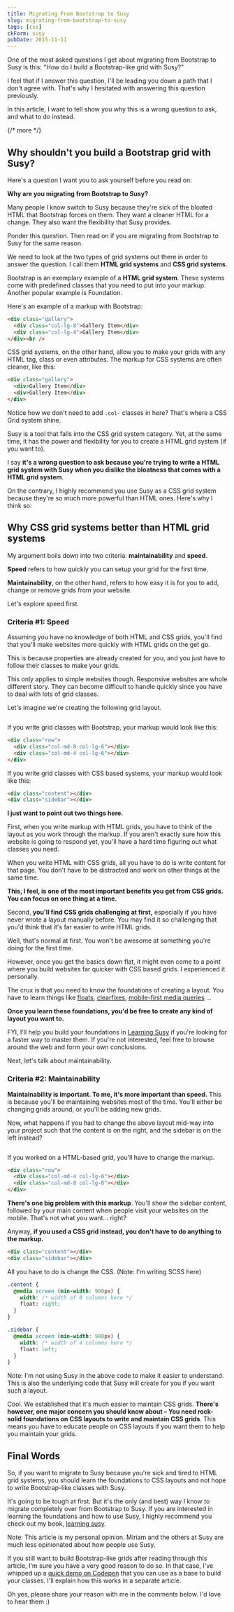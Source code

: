```yaml
---
title: Migrating From Bootstrap to Susy
slug: migrating-from-bootstrap-to-susy
tags: [css]
ckForm: susy
pubDate: 2015-11-11
---
```



One of the most asked questions I get about migrating from Bootstrap to Susy is this: "How do I build a Bootstrap-like grid with Susy?"

I feel that if I answer this question, I'll be leading you down a path that I don't agree with. That's why I hesitated with answering this question previously.

In this article, I want to tell show you why this is a wrong question to ask, and what to do instead.

{/* more */}

## Why shouldn't you build a Bootstrap grid with Susy?

Here's a question I want you to ask yourself before you read on:

**Why are you migrating from Bootstrap to Susy?**

Many people I know switch to Susy because they're sick of the bloated HTML that Bootstrap forces on them. They want a cleaner HTML for a change. They also want the flexibility that Susy provides.

Ponder this question. Then read on if you are migrating from Bootstrap to Susy for the same reason.

We need to look at the two types of grid systems out there in order to answer the question. I call them **HTML grid systems** and **CSS grid systems**.

Bootstrap is an exemplary example of a **HTML grid system**. These systems come with predefined classes that you need to put into your markup. Another popular example is Foundation.

Here's an example of a markup with Bootstrap:

~~~html
<div class="gallery">
  <div class="col-lg-8">Gallery Item</div>
  <div class="col-lg-4">Gallery Item</div>
</div><br />
~~~

CSS grid systems, on the other hand, allow you to make your grids with any HTML tag, class or even attributes. The markup for CSS systems are often cleaner, like this:

~~~html
<div class="gallery">
  <div>Gallery Item</div>
  <div>Gallery Item</div>
</div>
~~~

Notice how we don't need to add `.col-` classes in here? That's where a CSS Grid system shine.

Susy is a tool that falls into the CSS grid system category. Yet, at the same time, it has the power and flexibility for you to create a HTML grid system (if you want to).

I say **it's a wrong question to ask because you're trying to write a HTML grid system with Susy when you dislike the bloatness that comes with a HTML grid system**.

On the contrary, I highly recommend you use Susy as a CSS grid system because they're so much more powerful than HTML ones. Here's why I think so:

## Why CSS grid systems better than HTML grid systems

My argument boils down into two criteria: **maintainability** and **speed**.

**Speed** refers to how quickly you can setup your grid for the first time.

**Maintainability**, on the other hand, refers to how easy it is for you to add, change or remove grids from your website.

Let's explore speed first.

### Criteria #1: Speed

Assuming you have no knowledge of both HTML and CSS grids, you'll find that you'll make websites more quickly with HTML grids on the get go.

This is because properties are already created for you, and you just have to follow their classes to make your grids.

This only applies to simple websites though. Responsive websites are whole different story. They can become difficult to handle quickly since you have to deal with lots of grid classes.

Let's imagine we're creating the following grid layout.

<Image src="/images/2015/11/layout-1.png" alt=""/>

If you write grid classes with Bootstrap, your markup would look like this:

~~~html
<div class="row">
  <div class="col-md-8 col-lg-6"></div>
  <div class="col-md-4 col-lg-6"></div>
</div>
~~~

If you write grid classes with CSS based systems, your markup would look like this:

~~~html
<div class="content"></div>
<div class="sidebar"></div>
~~~

**I just want to point out two things here.**

First, when you write markup with HTML grids, you have to think of the layout as you work through the markup. If you aren't exactly sure how this website is going to respond yet, you'll have a hard time figuring out what classes you need.

When you write HTML with CSS grids, all you have to do is write content for that page. You don't have to be distracted and work on other things at the same time.

**This, I feel, is one of the most important benefits you get from CSS grids. You can focus on one thing at a time.**

Second, **you'll find CSS grids challenging at first,** especially if you have never wrote a layout manually before. You may find it so challenging that you'd think that it's far easier to write HTML grids.

Well, that's normal at first. You won't be awesome at something you're doing for the first time.

However, once you get the basics down flat, it might even come to a point where you build websites far quicker with CSS based grids. I experienced it personally.

The crux is that you need to know the foundations of creating a layout. You have to learn things like [floats](https://css-tricks.com/all-about-floats/), [clearfixes](https://css-tricks.com/snippets/css/clear-fix/), [mobile-first media queries](/blog/how-to-write-mobile-first-css/) ...

**Once you learn these foundations, you'd be free to create any kind of layout you want to.**

FYI, I'll help you build your foundations in [Learning Susy](https://learnsusy.zellwk.com) if you're looking for a faster way to master them. If you're not interested, feel free to browse around the web and form your own conclusions.

Next, let's talk about maintainability.

### Criteria #2: Maintainability

**Maintainability is important. To me, it's more important than speed.** This is because you'll be maintaining websites most of the time. You'll either be changing grids around, or you'll be adding new grids.

Now, what happens if you had to change the above layout mid-way into your project such that the content is on the right, and the sidebar is on the left instead?

<Image src="/images/2015/11/layout-2.png" alt=""/>

If you worked on a HTML-based grid, you'll have to change the markup.

~~~html
<div class="row">
  <div class="col-md-4 col-lg-6"></div>
  <div class="col-md-8 col-lg-6"></div>
</div>
~~~

**There's one big problem with this markup**. You'll show the sidebar content, followed by your main content when people visit your websites on the mobile. That's not what you want... right?

Anyway, **if you used a CSS grid instead, you don't have to do anything to the markup.**

~~~html
<div class="content"></div>
<div class="sidebar"></div>
~~~

All you have to do is change the CSS. (Note: I'm writing SCSS here)

~~~scss
.content {
  @media screen (min-width: 900px) {
    width: /* width of 8 columns here */
    float: right;
  }
}

.sidebar {
  @media screen (min-width: 900px) {
    width: /* width of 4 columns here */
    float: left;
  }
}
~~~

Note: I'm not using Susy in the above code to make it easier to understand. This is also the underlying code that Susy will create for you if you want such a layout.

Cool. We established that it's much easier to maintain CSS grids. **There's however, one major concern you should know about – You need rock-solid foundations on CSS layouts to write and maintain CSS grids**. This means you have to educate people on CSS layouts if you want them to help you maintain your grids.

## Final Words

So, if you want to migrate to Susy because you're sick and tired to HTML grid systems, you should learn the foundations to CSS layouts and not hope to write Bootstrap-like classes with Susy.

It's going to be tough at first. But it's the only (and best) way I know to migrate completely over from Bootstrap to Susy. If you are interested in learning the foundations and how to use Susy, I highly recommend you check out my book, [learning susy](https://learnsusy.zellwk.com).

Note: This article is my personal opinion. Miriam and the others at Susy are much less opinionated about how people use Susy.

If you still want to build Bootstrap-like grids after reading through this article, I'm sure you have a very good reason to do so. In that case, I've whipped up a [quick demo on Codepen](http://codepen.io/zellwk/pen/JYBNqL#0) that you can use as a base to build your classes. I'll explain how this works in a separate article.

Oh yes, please share your reason with me in the comments below. I'd love to hear them :)
